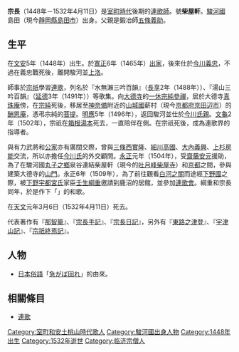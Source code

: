 {{Otheruses|族長|subject=[[日本|日本]][[室町時代|室町時代]]的[[歌人|歌人]]|other=[[中國|中國]]古代[[宗族|宗族]]之長}}
{{japanese|japanese=宗長|kana=そうちょう|romaji=Sōchō}}
'''宗長'''（1448年－1532年4月11日）是[[室町時代|室町時代]]後期的[[連歌師|連歌師]]。號'''柴屋軒'''。[[駿河國|駿河國]]島田（現今[[靜岡縣|靜岡縣]][[島田市|島田市]]）出身。父親是鍛冶師[[五條義助|五條義助]]。

== 生平 ==
在[[文安_(後花園天皇)|文安]]5年（1448年）出生。於[[寬正|寬正]]6年（1465年）[[出家|出家]]，後來仕於[[今川義忠|今川義忠]]，不過在義忠戰死後，離開駿河並[[上洛|上洛]]。

師事於[[宗祇|宗祇]]學習[[連歌|連歌]]，列名於『水無瀨三吟百韻』（[[長享|長享]]2年（1488年））、『湯山三吟百韻』（[[延德|延德]]3年（1491年））等歌集。向[[大德寺|大德寺]]的[[一休宗純|一休宗純]][[禪|參禪]]，居於大德寺[[真珠庵|真珠庵]]傍，在[[宗純|宗純]]死後，移居至[[神奈備|神奈備]]附近的[[山城國|山城國]]薪村（現今[[京都府|京都府]][[京田辺市|京田辺市]]）的[[酬恩庵|酬恩庵]]，憑弔宗純的[[菩提|菩提]]。[[明應_(日本)|明應]]5年（1496年），返回駿河並仕於[[今川氏親|今川氏親]]。[[文龜|文龜]]2年（1502年），宗祇在[[箱根湯本|箱根湯本]]死去，一直陪伴在側。在宗祇死後，成為連歌界的指導者。

與有力武將和[[公家|公家]]亦有廣闊交際，曾與[[三條西實隆|三條西實隆]]、[[細川高國|細川高國]]、[[大內義興|大內義興]]、[[上杉房能|上杉房能]]交流，所以亦擔任[[今川氏|今川氏]]的外交顧問。[[永正|永正]]元年（1504年），受[[齋藤安元|齋藤安元]]援助，為了在駿河國[[丸子宿|丸子之鄉]]泉谷連結柴屋軒（現今的[[柴屋寺|吐月峰柴屋寺]]）和[[京都|京都]]之間，參與建築大德寺的[[山門|山門]]。永正6年（1509年），為了前往觀看[[白河之關|白河之關]]而途經[[下野國|下野國]]之際，被[[下野宇都宮氏|下野宇都宮氏]]家臣[[壬生綱重|壬生綱重]]邀請到鹿沼的居館，並參加[[連歌會|連歌會]]。綱重和宗長同年，於是作下「{{lang|ja|六十あまりおなじふたつの行末は君が為にぞ身をもをしまむ}}」的和歌。

在[[天文_(後奈良天皇)|天文]]元年3月6日（1532年4月11日）死去。

代表著作有『[[那智籠|那智籠]]』、『[[宗長手記|宗長手記]]』、『[[宗長日記|宗長日記]]』，另外有『[[東路之津登|東路之津登]]』、『[[宇津山記|宇津山記]]』、『[[宗祇終焉記|宗祇終焉記]]』。

== 人物 ==
*[[日本|日本]][[俗語|俗語]]「[[wikt:JA:急がば回れ|急がば回れ]]」的由來。

== 相關條目 ==
*[[連歌|連歌]]

{{Wikiquote|JA:宗長}}
[[Category:室町和安土桃山時代歌人|Category:室町和安土桃山時代歌人]]
[[Category:駿河國出身人物|Category:駿河國出身人物]]
[[Category:1448年出生|Category:1448年出生]]
[[Category:1532年逝世|Category:1532年逝世]]
[[Category:临济宗僧人|Category:临济宗僧人]]